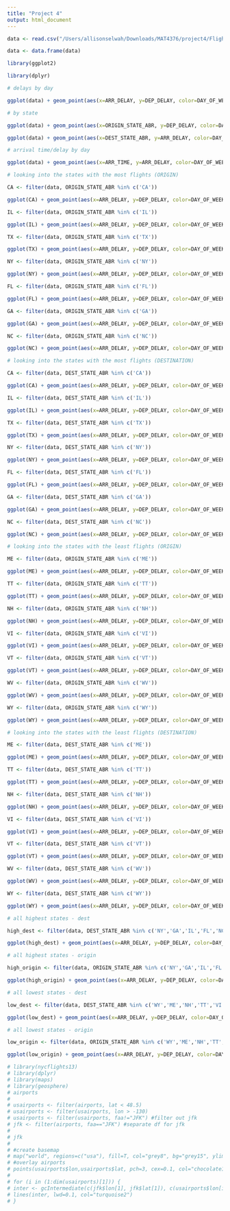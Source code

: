 ```yaml
---
title: "Project 4"
output: html_document
---
```


```r
data <- read.csv("/Users/allisonselwah/Downloads/MAT4376/project4/Flights_2019_v2.csv")

data <- data.frame(data)

library(ggplot2)

library(dplyr)

# delays by day

ggplot(data) + geom_point(aes(x=ARR_DELAY, y=DEP_DELAY, color=DAY_OF_WEEK_STR)) + scale_color_manual(values=c("#264653", "#287271", "#2a9d8f", "#8ab17d", "#e9c46a", "#f4a261", "#e76f51"))

# by state

ggplot(data) + geom_point(aes(x=ORIGIN_STATE_ABR, y=DEP_DELAY, color=DAY_OF_WEEK_STR)) + scale_color_manual(values=c("#264653", "#287271", "#2a9d8f", "#8ab17d", "#e9c46a", "#f4a261", "#e76f51"))

ggplot(data) + geom_point(aes(x=DEST_STATE_ABR, y=ARR_DELAY, color=DAY_OF_WEEK_STR)) + scale_color_manual(values=c("#264653", "#287271", "#2a9d8f", "#8ab17d", "#e9c46a", "#f4a261", "#e76f51"))

# arrival time/delay by day

ggplot(data) + geom_point(aes(x=ARR_TIME, y=ARR_DELAY, color=DAY_OF_WEEK_STR)) + scale_color_manual(values=c("#264653", "#287271", "#2a9d8f", "#8ab17d", "#e9c46a", "#f4a261", "#e76f51"))

# looking into the states with the most flights (ORIGIN)

CA <- filter(data, ORIGIN_STATE_ABR %in% c('CA'))

ggplot(CA) + geom_point(aes(x=ARR_DELAY, y=DEP_DELAY, color=DAY_OF_WEEK_STR)) + scale_color_manual(values=c("#264653", "#287271", "#2a9d8f", "#8ab17d", "#e9c46a", "#f4a261", "#e76f51")) + ggtitle("California")

IL <- filter(data, ORIGIN_STATE_ABR %in% c('IL'))

ggplot(IL) + geom_point(aes(x=ARR_DELAY, y=DEP_DELAY, color=DAY_OF_WEEK_STR)) + scale_color_manual(values=c("#264653", "#287271", "#2a9d8f", "#8ab17d", "#e9c46a", "#f4a261", "#e76f51")) + ggtitle("Illinois")

TX <- filter(data, ORIGIN_STATE_ABR %in% c('TX'))

ggplot(TX) + geom_point(aes(x=ARR_DELAY, y=DEP_DELAY, color=DAY_OF_WEEK_STR)) + scale_color_manual(values=c("#264653", "#287271", "#2a9d8f", "#8ab17d", "#e9c46a", "#f4a261", "#e76f51")) + ggtitle("Texas")

NY <- filter(data, ORIGIN_STATE_ABR %in% c('NY'))

ggplot(NY) + geom_point(aes(x=ARR_DELAY, y=DEP_DELAY, color=DAY_OF_WEEK_STR)) + scale_color_manual(values=c("#264653", "#287271", "#2a9d8f", "#8ab17d", "#e9c46a", "#f4a261", "#e76f51")) + ggtitle("New York")

FL <- filter(data, ORIGIN_STATE_ABR %in% c('FL'))

ggplot(FL) + geom_point(aes(x=ARR_DELAY, y=DEP_DELAY, color=DAY_OF_WEEK_STR)) + scale_color_manual(values=c("#264653", "#287271", "#2a9d8f", "#8ab17d", "#e9c46a", "#f4a261", "#e76f51")) + ggtitle("Florida")

GA <- filter(data, ORIGIN_STATE_ABR %in% c('GA'))

ggplot(GA) + geom_point(aes(x=ARR_DELAY, y=DEP_DELAY, color=DAY_OF_WEEK_STR)) + scale_color_manual(values=c("#264653", "#287271", "#2a9d8f", "#8ab17d", "#e9c46a", "#f4a261", "#e76f51")) + ggtitle("Georgia")

NC <- filter(data, ORIGIN_STATE_ABR %in% c('NC'))

ggplot(NC) + geom_point(aes(x=ARR_DELAY, y=DEP_DELAY, color=DAY_OF_WEEK_STR)) + scale_color_manual(values=c("#264653", "#287271", "#2a9d8f", "#8ab17d", "#e9c46a", "#f4a261", "#e76f51")) + ggtitle("North Carolina")

# looking into the states with the most flights (DESTINATION)

CA <- filter(data, DEST_STATE_ABR %in% c('CA'))

ggplot(CA) + geom_point(aes(x=ARR_DELAY, y=DEP_DELAY, color=DAY_OF_WEEK_STR)) + scale_color_manual(values=c("#264653", "#287271", "#2a9d8f", "#8ab17d", "#e9c46a", "#f4a261", "#e76f51")) + ggtitle("California")

IL <- filter(data, DEST_STATE_ABR %in% c('IL'))

ggplot(IL) + geom_point(aes(x=ARR_DELAY, y=DEP_DELAY, color=DAY_OF_WEEK_STR)) + scale_color_manual(values=c("#264653", "#287271", "#2a9d8f", "#8ab17d", "#e9c46a", "#f4a261", "#e76f51")) + ggtitle("Illinois")

TX <- filter(data, DEST_STATE_ABR %in% c('TX'))

ggplot(TX) + geom_point(aes(x=ARR_DELAY, y=DEP_DELAY, color=DAY_OF_WEEK_STR)) + scale_color_manual(values=c("#264653", "#287271", "#2a9d8f", "#8ab17d", "#e9c46a", "#f4a261", "#e76f51")) + ggtitle("Texas")

NY <- filter(data, DEST_STATE_ABR %in% c('NY'))

ggplot(NY) + geom_point(aes(x=ARR_DELAY, y=DEP_DELAY, color=DAY_OF_WEEK_STR)) + scale_color_manual(values=c("#264653", "#287271", "#2a9d8f", "#8ab17d", "#e9c46a", "#f4a261", "#e76f51")) + ggtitle("New York")

FL <- filter(data, DEST_STATE_ABR %in% c('FL'))

ggplot(FL) + geom_point(aes(x=ARR_DELAY, y=DEP_DELAY, color=DAY_OF_WEEK_STR)) + scale_color_manual(values=c("#264653", "#287271", "#2a9d8f", "#8ab17d", "#e9c46a", "#f4a261", "#e76f51")) + ggtitle("Florida")

GA <- filter(data, DEST_STATE_ABR %in% c('GA'))

ggplot(GA) + geom_point(aes(x=ARR_DELAY, y=DEP_DELAY, color=DAY_OF_WEEK_STR)) + scale_color_manual(values=c("#264653", "#287271", "#2a9d8f", "#8ab17d", "#e9c46a", "#f4a261", "#e76f51")) + ggtitle("Georgia")

NC <- filter(data, DEST_STATE_ABR %in% c('NC'))

ggplot(NC) + geom_point(aes(x=ARR_DELAY, y=DEP_DELAY, color=DAY_OF_WEEK_STR)) + scale_color_manual(values=c("#264653", "#287271", "#2a9d8f", "#8ab17d", "#e9c46a", "#f4a261", "#e76f51")) + ggtitle("North Carolina")

# looking into the states with the least flights (ORIGIN)

ME <- filter(data, ORIGIN_STATE_ABR %in% c('ME'))

ggplot(ME) + geom_point(aes(x=ARR_DELAY, y=DEP_DELAY, color=DAY_OF_WEEK_STR)) + scale_color_manual(values=c("#264653", "#287271", "#2a9d8f", "#8ab17d", "#e9c46a", "#f4a261", "#e76f51")) + ggtitle("Maine")

TT <- filter(data, ORIGIN_STATE_ABR %in% c('TT'))

ggplot(TT) + geom_point(aes(x=ARR_DELAY, y=DEP_DELAY, color=DAY_OF_WEEK_STR)) + scale_color_manual(values=c("#264653", "#287271", "#2a9d8f", "#8ab17d", "#e9c46a", "#f4a261", "#e76f51")) + ggtitle("Trust Territories")

NH <- filter(data, ORIGIN_STATE_ABR %in% c('NH'))

ggplot(NH) + geom_point(aes(x=ARR_DELAY, y=DEP_DELAY, color=DAY_OF_WEEK_STR)) + scale_color_manual(values=c("#264653", "#287271", "#2a9d8f", "#8ab17d", "#e9c46a", "#f4a261", "#e76f51")) + ggtitle("New Hampshire")

VI <- filter(data, ORIGIN_STATE_ABR %in% c('VI'))

ggplot(VI) + geom_point(aes(x=ARR_DELAY, y=DEP_DELAY, color=DAY_OF_WEEK_STR)) + scale_color_manual(values=c("#264653", "#287271", "#2a9d8f", "#8ab17d", "#e9c46a", "#f4a261", "#e76f51")) + ggtitle("Virgin Islands")

VT <- filter(data, ORIGIN_STATE_ABR %in% c('VT'))

ggplot(VT) + geom_point(aes(x=ARR_DELAY, y=DEP_DELAY, color=DAY_OF_WEEK_STR)) + scale_color_manual(values=c("#264653", "#287271", "#2a9d8f", "#8ab17d", "#e9c46a", "#f4a261", "#e76f51")) + ggtitle("Vermont")

WV <- filter(data, ORIGIN_STATE_ABR %in% c('WV'))

ggplot(WV) + geom_point(aes(x=ARR_DELAY, y=DEP_DELAY, color=DAY_OF_WEEK_STR)) + scale_color_manual(values=c("#264653", "#287271", "#2a9d8f", "#8ab17d", "#e9c46a", "#f4a261", "#e76f51")) + ggtitle("West Virginia")

WY <- filter(data, ORIGIN_STATE_ABR %in% c('WY'))

ggplot(WY) + geom_point(aes(x=ARR_DELAY, y=DEP_DELAY, color=DAY_OF_WEEK_STR)) + scale_color_manual(values=c("#264653", "#287271", "#2a9d8f", "#8ab17d", "#e9c46a", "#f4a261", "#e76f51")) + ggtitle("Wyoming")

# looking into the states with the least flights (DESTINATION)

ME <- filter(data, DEST_STATE_ABR %in% c('ME'))

ggplot(ME) + geom_point(aes(x=ARR_DELAY, y=DEP_DELAY, color=DAY_OF_WEEK_STR)) + scale_color_manual(values=c("#264653", "#287271", "#2a9d8f", "#8ab17d", "#e9c46a", "#f4a261", "#e76f51")) + ggtitle("Maine")

TT <- filter(data, DEST_STATE_ABR %in% c('TT'))

ggplot(TT) + geom_point(aes(x=ARR_DELAY, y=DEP_DELAY, color=DAY_OF_WEEK_STR)) + scale_color_manual(values=c("#264653", "#287271", "#2a9d8f", "#8ab17d", "#e9c46a", "#f4a261", "#e76f51")) + ggtitle("Trust Territories")

NH <- filter(data, DEST_STATE_ABR %in% c('NH'))

ggplot(NH) + geom_point(aes(x=ARR_DELAY, y=DEP_DELAY, color=DAY_OF_WEEK_STR)) + scale_color_manual(values=c("#264653", "#287271", "#2a9d8f", "#8ab17d", "#e9c46a", "#f4a261", "#e76f51")) + ggtitle("New Hampshire")

VI <- filter(data, DEST_STATE_ABR %in% c('VI'))

ggplot(VI) + geom_point(aes(x=ARR_DELAY, y=DEP_DELAY, color=DAY_OF_WEEK_STR)) + scale_color_manual(values=c("#264653", "#287271", "#2a9d8f", "#8ab17d", "#e9c46a", "#f4a261", "#e76f51")) + ggtitle("Virgin Islands")

VT <- filter(data, DEST_STATE_ABR %in% c('VT'))

ggplot(VT) + geom_point(aes(x=ARR_DELAY, y=DEP_DELAY, color=DAY_OF_WEEK_STR)) + scale_color_manual(values=c("#264653", "#287271", "#2a9d8f", "#8ab17d", "#e9c46a", "#f4a261", "#e76f51")) + ggtitle("Vermont")

WV <- filter(data, DEST_STATE_ABR %in% c('WV'))

ggplot(WV) + geom_point(aes(x=ARR_DELAY, y=DEP_DELAY, color=DAY_OF_WEEK_STR)) + scale_color_manual(values=c("#264653", "#287271", "#2a9d8f", "#8ab17d", "#e9c46a", "#f4a261", "#e76f51")) + ggtitle("West Virginia")

WY <- filter(data, DEST_STATE_ABR %in% c('WY'))

ggplot(WY) + geom_point(aes(x=ARR_DELAY, y=DEP_DELAY, color=DAY_OF_WEEK_STR)) + scale_color_manual(values=c("#264653", "#287271", "#2a9d8f", "#8ab17d", "#e9c46a", "#f4a261", "#e76f51")) + ggtitle("Wyoming")

# all highest states - dest

high_dest <- filter(data, DEST_STATE_ABR %in% c('NY','GA','IL','FL','NC','CA','TX'))

ggplot(high_dest) + geom_point(aes(x=ARR_DELAY, y=DEP_DELAY, color=DAY_OF_WEEK_STR)) + scale_color_manual(values=c("#264653", "#287271", "#2a9d8f", "#8ab17d", "#e9c46a", "#f4a261", "#e76f51")) + ggtitle("Highest States Destination")

# all highest states - origin

high_origin <- filter(data, ORIGIN_STATE_ABR %in% c('NY','GA','IL','FL','NC','CA','TX'))

ggplot(high_origin) + geom_point(aes(x=ARR_DELAY, y=DEP_DELAY, color=DAY_OF_WEEK_STR)) + scale_color_manual(values=c("#264653", "#287271", "#2a9d8f", "#8ab17d", "#e9c46a", "#f4a261", "#e76f51")) + ggtitle("Highest States Origin")

# all lowest states - dest

low_dest <- filter(data, DEST_STATE_ABR %in% c('WY','ME','NH','TT','VI','VT','WV'))

ggplot(low_dest) + geom_point(aes(x=ARR_DELAY, y=DEP_DELAY, color=DAY_OF_WEEK_STR)) + scale_color_manual(values=c("#264653", "#287271", "#2a9d8f", "#8ab17d", "#e9c46a", "#f4a261", "#e76f51")) + ggtitle("Lowest States Destination")

# all lowest states - origin

low_origin <- filter(data, ORIGIN_STATE_ABR %in% c('WY','ME','NH','TT','VI','VT','WV'))

ggplot(low_origin) + geom_point(aes(x=ARR_DELAY, y=DEP_DELAY, color=DAY_OF_WEEK_STR)) + scale_color_manual(values=c("#264653", "#287271", "#2a9d8f", "#8ab17d", "#e9c46a", "#f4a261", "#e76f51")) + ggtitle("Lowest States Origin")
```

```r
# library(nycflights13)
# library(dplyr)
# library(maps)
# library(geosphere)
# airports
# 
# usairports <- filter(airports, lat < 48.5)
# usairports <- filter(usairports, lon > -130)
# usairports <- filter(usairports, faa!="JFK") #filter out jfk
# jfk <- filter(airports, faa=="JFK") #separate df for jfk
# 
# jfk
# 
# #create basemap
# map("world", regions=c("usa"), fill=T, col="grey8", bg="grey15", ylim=c(21.0,50.0), xlim=c(-130.0,-65.0))
# #overlay airports
# points(usairports$lon,usairports$lat, pch=3, cex=0.1, col="chocolate1")
# 
# for (i in (1:dim(usairports)[1])) {
# inter <- gcIntermediate(c(jfk$lon[1], jfk$lat[1]), c(usairports$lon[i], usairports$lat[i]), n=200)
# lines(inter, lwd=0.1, col="turquoise2")
# }
```